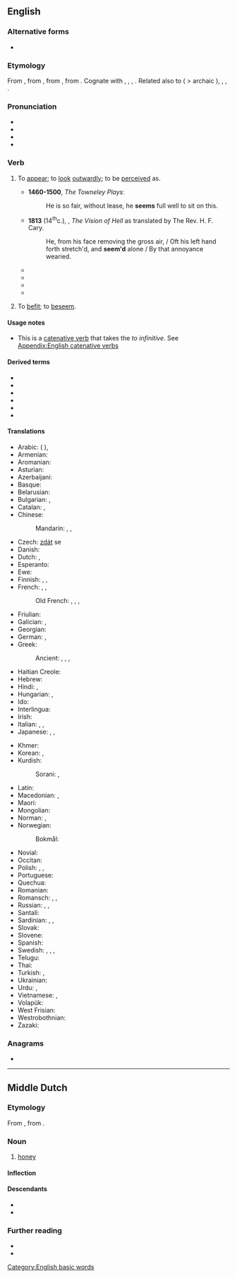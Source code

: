 {{also|Seem}}
==English==

===Alternative forms===
* {{alter|en|seme||obsolete}}

===Etymology===
From {{inh|en|enm|semen|t=to seem, befit, be becoming}}, from {{der|en|non|sœma|t=to conform to, beseem, befit}}, from {{der|en|gem-pro|*sōmijaną|t=to unite, fit}}, from {{der|en|ine-pro|*sem-|t=one; whole}}. Cognate with {{cog|sco|seme|t=to be fitting; beseem}}, {{cog|da|sømme|t=to beseem}},  {{cog|gmq-osw|søma}}, {{cog|fo|søma|t=to be proper}}. Related also to {{cog|non|sómi|t=honour}} ( > archaic {{cog|da|somme|t=decent comportment}}), {{cog|non|sœmr|t=fitting, seemly}}, {{cog|ang|sēman|t=to reconcile, bring an agreement}}, {{cog|ang|sōm||agreement}}.

===Pronunciation===
* {{IPA|en|/siːm/}}
* {{audio|en|en-us-seem.ogg|Audio (US)}}
* {{rhymes|en|iːm}}
* {{homophones|en|seam|seme}}

===Verb===
{{en-verb}}

# {{lb|en|copulative}} To [[appear]]; to [[look]] [[outwardly]]; to be [[perceive]]d as.
#: {{ux|en|He '''seems''' to be ill.&nbsp;&nbsp; Her eyes '''seem''' blue.&nbsp;&nbsp; It '''seems''' like it is going to rain later.}}
#* '''1460-1500''', ''The Towneley Plays''ː
#*: He is so fair, without lease, he '''seems''' full well to sit on this.
#* '''1813''' (14<sup>th</sup>c.), {{w|Dante Alighieri}}, ''The Vision of Hell'' as translated by The Rev. H. F. Cary.
#*: He, from his face removing the gross air, / Oft his left hand forth stretch'd, and '''seem'd''' alone / By that annoyance wearied.
#* {{RQ:Jefferies Amateur Poacher|chapter=1|passage=They burned the old gun that used to stand in the dark corner up in the garret, close to the stuffed fox that always grinned so fiercely. Perhaps the reason why he '''seemed''' in such a ghastly rage was that he did not come by his death fairly. Otherwise his pelt would not have been so perfect. And why else was he put away up there out of sight?—and so magnificent a brush as he had too.{{nb...}}.}}
#* {{quote-book|en|year=1918|author={{w|W. B. Maxwell}}|title=The Mirror and the Lamp
|chapter=2|url=http://openlibrary.org/works/OL1097634W
|passage=''That'' the young Mr. Churchills liked—but they did not like him coming round of an evening and drinking weak whisky-and-water while he held forth on railway debentures and corporation loans. Mr. Barrett, however, by fawning and flattery, '''seemed''' to be able to make not only Mrs. Churchill but everyone else do what he desired.}}
#* {{quote-book|en|year=1963|author={{w|Margery Allingham}}|title={{w|The China Governess}}
|chapter=19|url=http://openlibrary.org/works/OL2004261W
|passage=Meanwhile Nanny Broome was recovering from her initial panic and '''seemed''' anxious to make up for any kudos she might have lost, by exerting her personality to the utmost. She took the policeman's helmet and placed it on a chair, and unfolded his tunic to shake it and fold it up again for him.}}
#* {{quote-journal|en|journal=AV Club|date=August 5, 2012|author=Nathan Rabin
|title=[http://www.avclub.com/articles/i-love-lisa,83183/ TV: Review: THE SIMPSONS (CLASSIC): “I Love Lisa”] (season 4, episode 15; originally aired 02/11/1993)
|passage=So while Ralph generally '''seems''' to inhabit a different, more glorious and joyful universe than everyone else here his yearning and heartbreak are eminently relateable. Ralph sometimes appears to be a magically demented sprite who has assumed the form of a boy, but he’s never been more poignantly, nakedly, movingly human than he is here.}}
# {{lb|en|obsolete}} To [[befit]]; to [[beseem]].
#: {{rfquotek|en|Spenser}}

====Usage notes====
* This is a [[catenative verb]] that takes the ''to infinitive''. See [[Appendix:English catenative verbs]]

====Derived terms====
* {{l|en|meseems}}
* {{l|en|seeming}}
* {{l|en|seemingly}}
* {{l|en|seemly}}
* {{l|en|seemlihood}}
* {{l|en|seemliness}}

====Translations====
{{trans-see|to appear, to seem|look}}
{{attention|en|Is the second sense below supposed to be for the second, obsolete, sense above? Something seems to be broken}}
{{trans-top|to appear}}
* Arabic: {{t|ar|بَدَا}} ({{qualifier|present tense:}} {{t|ar|يَبْدُو}}), {{t+|ar|ظَهَرَ}}
* Armenian: {{t+|hy|թվալ}}
* Aromanian: {{t|rup|par}}
* Asturian: {{t+|ast|paecer}}
* Azerbaijani: {{t+|az|görünmək}}
* Basque: {{t-needed|eu}}
* Belarusian: {{t|be|здава́цца|impf}}
* Bulgarian: {{t+|bg|изглеждам}}, {{t+|bg|струвам се}}
* Catalan: {{t+|ca|semblar}}, {{t+|ca|parèixer}}
* Chinese:
*: Mandarin: {{t+|cmn|好像|tr=hǎoxiàng|sc=Hani}}, {{t+|cmn|顯得|sc=Hani}}, {{t+|cmn|显得|tr=xiǎnde|sc=Hani}}
* Czech: [[zdát]] se
* Danish: {{t+|da|synes}}
* Dutch: {{t+|nl|lijken}}, {{t+|nl|schijnen}}
* Esperanto: {{t+|eo|ŝajni}}
* Ewe: {{t|ee|dze}}
* Finnish: {{t+|fi|näyttää}}, {{t+|fi|tuntua}}, {{t+|fi|vaikuttaa}}
* French: {{t+|fr|sembler}}, {{t+|fr|paraître}}, {{t+|fr|avoir l'air}}
*: Old French: {{t|fro|sanbler}}, {{t|fro|sembler}}, {{t|fro|sambler}}, {{t|fro|senbler}}
* Friulian: {{t|fur|parê}}
* Galician: {{t+|gl|parecer}}, {{t+|gl|semellar}}
* Georgian: {{t|ka|ჩანს}}
* German: {{t+|de|scheinen}}, {{t+|de|dünken}}
* Greek: {{t+|el|φαίνομαι|}}
*: Ancient: {{t|grc|φαίνω|alt=φαίνομαι}}, {{t|grc|δοκέω}}, {{t|grc|εἴδομαι}}, {{t|grc|ἔοικα}}
* Haitian Creole: {{t|ht|sanble}}
* Hebrew: {{t|he|נראה|tr=nir'á}}
* Hindi: {{t+|hi|लगना}}, {{t|hi|दिखना}}
* Hungarian: {{t+|hu|látszik}}, {{t+|hu|tűnik}}
* Ido: {{t+|io|semblar}}
* Interlingua: {{t|ia|parer}}
* Irish: {{t|ga|taibhsigh}}
* Italian: {{t+|it|sembrare}}, {{t+|it|parere}}, {{t+|it|apparire}}
* Japanese: {{t+|ja|らしい|alt=...らしい|tr=...rashii}}, {{t+|ja|そう|alt=...そう|tr=...-sō}}, {{t|ja|ように見える|alt=...ように見える|tr=...yō-ni mieru}}
{{trans-mid}}
* Khmer: {{t|km|ហាក់ដូចជា|tr=hak dooc cie|sc=Khmr}}
* Korean: {{t+|ko|보이다}}, {{t+|ko|같다|alt=~인 것 같다}}
* Kurdish:
*: Sorani: {{t+|ku|دیارە}}, {{t+|ku|وا دیارە}}
* Latin: {{t|la|videor}}
* Macedonian: {{t|mk|изгледа}}, {{t|mk|се чини}}
* Maori: {{t|mi|ngia}}
* Mongolian: {{t-needed|mn}}
* Norman: {{t|nrf|semblier}}, {{t|nrf|pathaître}}
* Norwegian:
*: Bokmål: {{t+|nb|synes}}
* Novial: {{t|nov|sembla}}
* Occitan: {{t+|oc|paréisser}}
* Polish: {{t+|pl|wyglądać}}, {{t+|pl|wydawać się}}, {{t+|pl|zdawać|impf|alt=zdawać się}}
* Portuguese: {{t+|pt|parecer}}
* Quechua: {{t|qu|rikch'ay}}
* Romanian: {{t+|ro|părea}}
* Romansch: {{t|rm|parair}}, {{t|rm|pareir}}, {{t|rm|parer}}
* Russian: {{t+|ru|каза́ться|impf}}, {{t+|ru|показа́ться|pf}}, {{t+|ru|сдава́ться|impf}} {{qualifier|colloquial}}
* Santali: {{t|sat|ᱧᱮᱞ}}
* Sardinian: {{t|sc|parrere}}, {{t|sc|parri}}, {{t|sc|parriri}}
* Slovak: {{t|sk|zdať|impf|alt=zdať sa}}
* Slovene: {{t|sl|zdeti se}}
* Spanish: {{t+|es|parecer}}
* Swedish: {{t+|sv|förefalla}}, {{t+|sv|verka}}, {{t+|sv|tyckas}}, {{t+|sv|synas}}
* Telugu: {{t|te|అనిపించు}}
* Thai: {{t|th|ดูเหมือน|tr=doo mĕuan}}
* Turkish: {{t+|tr|görünmek}}, {{t+|tr|gözükmek}}
* Ukrainian: {{t+|uk|здава́тися}}
* Urdu: {{t|ur|لگنا|tr=lagnā}}, {{t|ur|دکھایا|tr=dikhānā|sc=ur-Arab}}
* Vietnamese: {{t|vi|dường như}}, {{t|vi|có vẻ như}}
* Volapük: {{t+|vo|jinön}}
* West Frisian: {{t|fy|lykje}}
* Westrobothnian: {{t|gmq-bot|skiin}}
* Zazaki: {{t|zza|asayen }}
{{trans-bottom}}

===Anagrams===
* {{anagrams|en|a=eems|Esme|Esmé|emes|mese|seme|semé|smee}}

[[Category:English basic words]]

----

==Middle Dutch==

===Etymology===
From {{inh|dum|odt|sēm}}, from {{inh|dum|gem-pro|*saimaz}}.

===Noun===
{{dum-noun|head=sêem|m}}

# [[honey]]

====Inflection====
{{rfinfl|dum|noun}}

====Descendants====
* {{desc|nl|zeem}}
* {{desc|vls|zêem}}

===Further reading===
* {{R:VMNW|ID53472}}
* {{R:MNW|50938}}